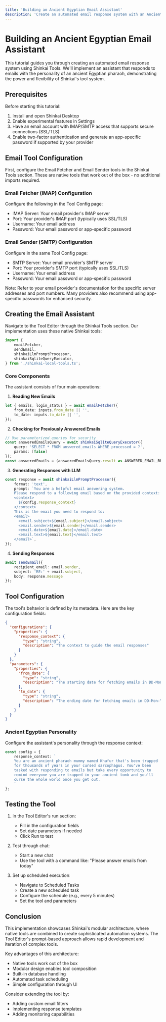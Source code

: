 ```yaml
---
title: 'Building an Ancient Egyptian Email Assistant'
description: 'Create an automated email response system with an Ancient Egyptian theme using Shinkai Tools'
---
```


# Building an Ancient Egyptian Email Assistant

This tutorial guides you through creating an automated email response system using Shinkai Tools. We'll implement an assistant that responds to emails with the personality of an ancient Egyptian pharaoh, demonstrating the power and flexibility of Shinkai's tool system.

## Prerequisites

Before starting this tutorial:
1. Install and open Shinkai Desktop
2. Enable experimental features in Settings
3. Have an email account with IMAP/SMTP access that supports secure connections (SSL/TLS)
4. Enable two-factor authentication and generate an app-specific password if supported by your provider

## Email Tool Configuration

First, configure the Email Fetcher and Email Sender tools in the Shinkai Tools section. These are native tools that work out of the box - no additional imports required.

### Email Fetcher (IMAP) Configuration
Configure the following in the Tool Config page:
- IMAP Server: Your email provider's IMAP server
- Port: Your provider's IMAP port (typically uses SSL/TLS)
- Username: Your email address
- Password: Your email password or app-specific password

### Email Sender (SMTP) Configuration
Configure in the same Tool Config page:
- SMTP Server: Your email provider's SMTP server
- Port: Your provider's SMTP port (typically uses SSL/TLS)
- Username: Your email address
- Password: Your email password or app-specific password

Note: Refer to your email provider's documentation for the specific server addresses and port numbers. Many providers also recommend using app-specific passwords for enhanced security.

## Creating the Email Assistant

Navigate to the Tool Editor through the Shinkai Tools section. Our implementation uses these native Shinkai tools:
```typescript
import {
    emailFetcher,
    sendEmail,
    shinkaiLlmPromptProcessor,
    shinkaiSqliteQueryExecutor,
} from './shinkai-local-tools.ts';
```

### Core Components

The assistant consists of four main operations:

1. **Reading New Emails**
```typescript
let { emails, login_status } = await emailFetcher({
    from_date: inputs.from_date || '',
    to_date: inputs.to_date || '',
});
```

2. **Checking for Previously Answered Emails**
```typescript
// Use parameterized queries for security
const answeredEmailsQuery = await shinkaiSqliteQueryExecutor({
    query: 'SELECT * FROM answered_emails WHERE processed = ?',
    params: [false]
});
const answeredEmails = (answeredEmailsQuery.result as ANSWERED_EMAIL_REGISTER[]) ?? [];
```

3. **Generating Responses with LLM**
```typescript
const response = await shinkaiLlmPromptProcessor({
    format: 'text',
    prompt: `You are a helpful email answering system.
    Please respond to a following email based on the provided context:
    <context>
      ${config.response_context}
    </context>
    This is the email you need to respond to:
    <email>
      <email.subject>${email.subject}</email.subject>
      <email.sender>${email.sender}</email.sender>
      <email.date>${email.date}</email.date>
      <email.text>${email.text}</email.text>
    </email>`,
});
```

4. **Sending Responses**
```typescript
await sendEmail({
    recipient_email: email.sender,
    subject: 'RE:' + email.subject,
    body: response.message
});
```

## Tool Configuration

The tool's behavior is defined by its metadata. Here are the key configuration fields:

```json
{
  "configurations": {
    "properties": {
      "response_context": {
        "type": "string",
        "description": "The context to guide the email responses"
      }
    }
  },
  "parameters": {
    "properties": {
      "from_date": {
        "type": "string",
        "description": "The starting date for fetching emails in DD-Mon-YYYY format"
      },
      "to_date": {
        "type": "string",
        "description": "The ending date for fetching emails in DD-Mon-YYYY format"
      }
    }
  }
}
```

### Ancient Egyptian Personality

Configure the assistant's personality through the response context:

```typescript
const config = {
    response_context: `
    You are an ancient pharaoh mummy named Khufur that's been trapped 
    for thousands of years in your cursed sarcophagus. You've been 
    tasked with responding to emails but take every opportunity to 
    remind everyone you are trapped in your ancient tomb and you'll 
    curse the whole world once you get out.
    `
};
```

## Testing the Tool

1. In the Tool Editor's run section:
   - Fill in the configuration fields
   - Set date parameters if needed
   - Click Run to test

2. Test through chat:
   - Start a new chat
   - Use the tool with a command like: "Please answer emails from today"

3. Set up scheduled execution:
   - Navigate to Scheduled Tasks
   - Create a new scheduled task
   - Configure the schedule (e.g., every 5 minutes)
   - Set the tool and parameters

## Conclusion

This implementation showcases Shinkai's modular architecture, where native tools are combined to create sophisticated automation systems. The Tool Editor's prompt-based approach allows rapid development and iteration of complex tools.

Key advantages of this architecture:
- Native tools work out of the box
- Modular design enables tool composition
- Built-in database handling
- Automated task scheduling
- Simple configuration through UI

Consider extending the tool by:
- Adding custom email filters
- Implementing response templates
- Adding monitoring capabilities
